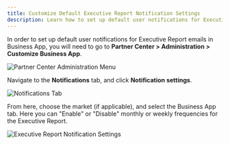 ```yaml
---
title: Customize Default Executive Report Notification Settings
description: Learn how to set up default user notifications for Executive Report emails in Business App.
---
```


In order to set up default user notifications for Executive Report emails in Business App, you will need to go to **Partner Center > Administration > Customize Business App**.

![Partner Center Administration Menu](./img/customize-default-report-1.jpg)

Navigate to the **Notifications** tab, and click **Notification settings**.

![Notifications Tab](./img/customize-default-report-2.jpg)

From here, choose the market (if applicable), and select the Business App tab. Here you can "Enable" or "Disable" monthly or weekly frequencies for the Executive Report.

![Executive Report Notification Settings](./img/customize-default-report-3.jpg)